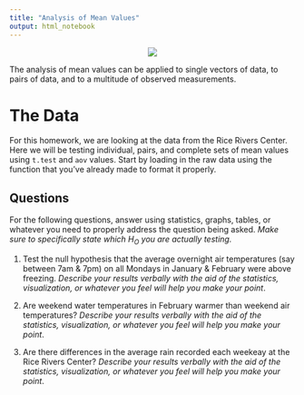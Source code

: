 ```yaml
---
title: "Analysis of Mean Values"
output: html_notebook
---
```

<center>
![](https://live.staticflickr.com/65535/50609570091_661feaf811_c_d.jpg)
</center>

The analysis of mean values can be applied to single vectors of data, to pairs of data, and to a multitude of observed measurements.  

# The Data

For this homework, we are looking at the data from the Rice Rivers Center.  Here we will be testing individual, pairs, and complete sets of mean values using `t.test` and `aov` values.  Start by loading in the raw data using the function that you've already made to format it properly.

## Questions

For the following questions, answer using statistics, graphs, tables, or whatever you need to properly address the question being asked.  *Make sure to specifically state which $H_O$ you are actually testing.*

1. Test the null hypothesis that the average overnight air temperatures (say between 7am & 7pm) on all Mondays in January & February were above freezing.  *Describe your results verbally with the aid of the statistics, visualization, or whatever you feel will help you make your point*.

2. Are weekend water temperatures in February warmer than weekend air temperatures? *Describe your results verbally with the aid of the statistics, visualization, or whatever you feel will help you make your point*.

3. Are there differences in the average rain recorded each weekeay at the Rice Rivers Center?  *Describe your results verbally with the aid of the statistics, visualization, or whatever you feel will help you make your point*.

